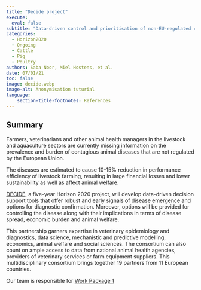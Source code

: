 ```yaml
---
title: "Decide project"
execute:
  eval: false
subtitle: "Data-driven control and prioritisation of non-EU-regulated contagious animal diseases"
categories:
  - Horizon2020
  - Ongoing
  - Cattle
  - Pig
  - Poultry
authors: Saba Noor, Miel Hostens, et al.
date: 07/01/21
toc: false
image: decide.webp
image-alt: Anonymisation tuturial
language: 
    section-title-footnotes: References
---
```


## Summary

Farmers, veterinarians and other animal health managers in the livestock and aquaculture sectors are currently missing information on the prevalence and burden of contagious animal diseases that are not regulated by the European Union.

The diseases are estimated to cause 10-15% reduction in performance efficiency of livestock farming, resulting in large financial losses and lower sustainability as well as affect animal welfare.

[DECIDE](https://decideproject.eu/), a five-year Horizon 2020 project, will develop data-driven decision support tools that offer robust and early signals of disease emergence and options for diagnostic confirmation. Moreover, options will be provided for controlling the disease along with their implications in terms of disease spread, economic burden and animal welfare.

This partnership garners expertise in veterinary epidemiology and diagnostics, data science, mechanistic and predictive modelling, economics, animal welfare and social sciences. The consortium can also count on ample access to data from national animal health agencies, providers of veterinary services or farm equipment suppliers. This multidisciplinary consortium brings together 19 partners from 11 European countries.

Our team is responsible for [Work Package 1](https://decideproject.eu/work-plan/)
